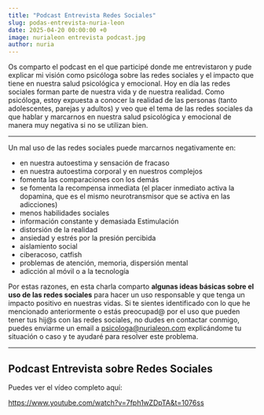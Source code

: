 ```yaml
---
title: "Podcast Entrevista Redes Sociales"
slug: podas-entrevista-nuria-leon
date: 2025-04-20 00:00:00 +0
image: nurialeon entrevista podcast.jpg
author: nuria
---
```


Os comparto el podcast en el que participé donde me entrevistaron y pude explicar mi visión como psicóloga sobre las redes sociales y el impacto que tiene en nuestra salud psicológica y emocional. Hoy en día las redes sociales forman parte de nuestra vida y de nuestra realidad. Como psicóloga, estoy expuesta a conocer la realidad de las personas (tanto adolescentes, parejas y adultos) y veo que el tema de las redes sociales da que hablar y marcarnos en nuestra salud psicológica y emocional de manera muy negativa si no se utilizan bien. 

---

Un mal uso de las redes sociales puede marcarnos negativamente en:
- en nuestra autoestima y sensación de fracaso
- en nuestra autoestima corporal y en nuestros complejos 
- fomenta las comparaciones con los demás
- se fomenta la recompensa inmediata (el placer inmediato activa la dopamina, que es el mismo neurotransmisor que se activa en las adicciones)
- menos habilidades sociales 
- información constante y demasiada Estimulación
- distorsión de la realidad
- ansiedad y estrés por la presión percibida
- aislamiento social
- ciberacoso, catfish
- problemas de atención, memoria, dispersión mental
- adicción al móvil o a la tecnología


Por estas razones, en esta charla comparto **algunas ideas básicas sobre el uso de las redes sociales** para hacer un uso responsable y que tenga un impacto positivo en nuestras vidas. Si te sientes identificado con lo que he mencionado anteriormente o estás preocupad@ por el uso que pueden tener tus hij@s con las redes sociales, no dudes en contactar conmigo, puedes enviarme un email a psicologa@nurialeon.com explicándome tu situación o caso y te ayudaré para resolver este problema.

---

## Podcast Entrevista sobre Redes Sociales

Puedes ver el vídeo completo aquí:

https://www.youtube.com/watch?v=7fph1wZDpTA&t=1076ss
